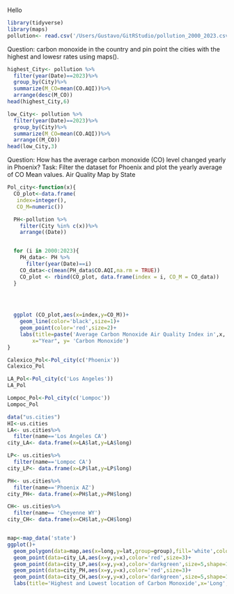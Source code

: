 Hello

```r
library(tidyverse)
library(maps)
pollution<- read.csv('/Users/Gustavo/GitRStudio/pollution_2000_2023.csv')
```
Question: carbon monoxide in the country and pin point the cities with the highest and lowesr rates using maps(). 

```r
highest_City<- pollution %>%
  filter(year(Date)==2023)%>%
  group_by(City)%>%
  summarize(M_CO=mean(CO.AQI))%>%
  arrange(desc(M_CO))
head(highest_City,6)

low_City<- pollution %>%
  filter(year(Date)==2023)%>%
  group_by(City)%>%
  summarize(M_CO=mean(CO.AQI))%>%
  arrange((M_CO))
head(low_City,3)
```



Question: How has the average carbon monoxide (CO) level changed yearly in Phoenix?
Task: Filter the dataset for Phoenix and plot the yearly average of CO Mean values.
Air Quality Map by State

```r

Pol_city<-function(x){
  CO_plot<-data.frame(
   index=integer(),
   CO_M=numeric())

  PH<-pollution %>%
    filter(City %in% c(x))%>%
    arrange((Date))


  for (i in 2000:2023){
    PH_data<- PH %>%
      filter(year(Date)==i)
    CO_data<-c(mean(PH_data$CO.AQI,na.rm = TRUE))
    CO_plot <- rbind(CO_plot, data.frame(index = i, CO_M = CO_data))
  }


  
  
  ggplot (CO_plot,aes(x=index,y=CO_M))+
    geom_line(color='black',size=1)+
    geom_point(color='red',size=2)+
    labs(title=paste('Average Carbon Monoxide Air Quality Index in',x,'from 2000-2023'),
        x="Year", y= 'Carbon Monoxide')
}            
```


```r
Calexico_Pol<-Pol_city(c('Phoenix'))
Calexico_Pol

LA_Pol<-Pol_city(c('Los Angeles'))
LA_Pol

Lompoc_Pol<-Pol_city(c('Lompoc'))
Lompoc_Pol
```



```r
data("us.cities")
HI<-us.cities
LA<- us.cities%>%
  filter(name=='Los Angeles CA')
city_LA<- data.frame(x=LA$lat,y=LA$long)

LP<- us.cities%>%
  filter(name=='Lompoc CA')
city_LP<- data.frame(x=LP$lat,y=LP$long)

PH<- us.cities%>%
  filter(name=='Phoenix AZ')
city_PH<- data.frame(x=PH$lat,y=PH$long)

CH<- us.cities%>%
  filter(name== 'Cheyenne WY')
city_CH<- data.frame(x=CH$lat,y=CH$long)


map<-map_data('state')
ggplot()+
  geom_polygon(data=map,aes(x=long,y=lat,group=group),fill='white',color='black')+
  geom_point(data=city_LA,aes(x=y,y=x),color='red',size=3)+
  geom_point(data=city_LP,aes(x=y,y=x),color='darkgreen',size=5,shape=18)+
  geom_point(data=city_PH,aes(x=y,y=x),color='red',size=3)+
  geom_point(data=city_CH,aes(x=y,y=x),color='darkgreen',size=5,shape=18)+
  labs(title='Highest and Lowest location of Carbon Monoxide',x='Long',y='Lat')
```


